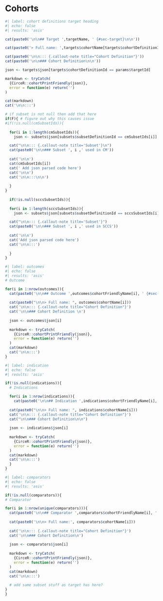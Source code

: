 # Cohorts

```r
#| label: cohort definitions target heading
#| echo: false
#| results: 'asis'

cat(paste0('\n\n## Target ',targetName, ' {#sec-target}\n\n'))

cat(paste0('> Full name: ',targets$cohortName[targets$cohortDefinitionId == targetId]))

cat(paste0('\n\n::: {.callout-note title="Cohort Definition"}'))
cat(paste0('\n\n### Cohort Definition\n\n'))

json <- targets$json[targets$cohortDefinitionId == params$targetId]

markdown <- tryCatch(
  {CirceR::cohortPrintFriendly(json)}, 
  error = function(e) return('')
)

cat(markdown)
cat('\n\n:::')

# if subset is not null then add that here
if(F){ # figure out why this causes issue
#if(!is.null(cmSubsetIds)){
  
  for(i in 1:length(cmSubsetIds)){
    json <- subsets$json[subsets$subsetDefinitionId == cmSubsetIds[i]]

  cat("\n\n::: {.callout-note title='Subset'}\n")
  cat(paste0('\n\n### Subset ', i ,' used in CM'))
  
  cat('\n\n')
  cat(cmSubsetIds[i])
  cat(' Add json parsed code here')
  cat('\n\n')
  cat('\n\n:::\n\n')
  
  }
}
  
  if(!is.null(sccsSubsetIds)){
   
  for(i in 1:length(sccsSubsetIds)){
    json <- subsets$json[subsets$subsetDefinitionId == sccsSubsetIds[i]]

  cat("\n\n::: {.callout-note title='Subset'}")
  cat(paste0('\n\n### Subset ', i ,' used in SCCS'))
  
  cat('\n\n')
  cat('Add json parsed code here')
  cat('\n\n:::')
  
  }
}

```



```r
#| label: outcomes
#| echo: false
#| results: 'asis'
# Outcome

for(i in 1:nrow(outcomes)){
  cat(paste0('\n\n## Outcome ',outcomes$cohortFriendlyName[i], ' {#sec-',OhdsiReportGenerator::removeSpaces(outcomes$cohortFriendlyName[i]),'}\n\n'))
  
  cat(paste0("\n\n> Full name: ", outcomes$cohortName[i]))
  cat('\n\n::: {.callout-note title="Cohort Definition"}')
  cat('\n\n### Cohort Definition \n')
  
  json <- outcomes$json[i]
  
  markdown <- tryCatch(
    {CirceR::cohortPrintFriendly(json)}, 
    error = function(e) return('')
  )
  cat(markdown)
  cat('\n\n:::')
}

```


```r
#| label: indication
#| echo: false
#| results: 'asis'

if(!is.null(indications)){
  # Indications

  for(i in 1:nrow(indications)){
    cat(paste0('\n\n## Indication ',indications$cohortFriendlyName[i], ' {#sec-',OhdsiReportGenerator::removeSpaces(indications$cohortFriendlyName[i]),'}\n\n'))
  
  cat(paste0("\n\n> Full name: ", indications$cohortName[i]))
  cat('\n\n::: {.callout-note title="Cohort Definition"}')
  cat("\n\n### Cohort Definition\n\n")
  
  json <- indications$json[i]
  
  markdown <- tryCatch(
    {CirceR::cohortPrintFriendly(json)}, 
    error = function(e) return('')
  )
  cat(markdown)
  cat('\n\n:::')
  }
}
```



```r
#| label: comparators
#| echo: false
#| results: 'asis'

if(!is.null(comparators)){
# Comparator

for(i in 1:nrow(unique(comparators))){
  cat(paste0('\n\n## Comparator ',comparators$cohortFriendlyName[i], ' {#sec-',OhdsiReportGenerator::removeSpaces(comparators$cohortFriendlyName[i]),'}\n\n'))
  
  cat(paste0('\n\n> Full name:', comparators$cohortName[i]))
  
  cat('\n\n::: {.callout-note title="Cohort Definition"}')
  cat('\n\n### Cohort Definition\n')
  
  json <- comparators$json[i]
  
  markdown <- tryCatch(
    {CirceR::cohortPrintFriendly(json)}, 
    error = function(e) return('')
  )
  cat(markdown)
  cat('\n\n:::')
  
  # add same subset stuff as target has here?
}
}

```
